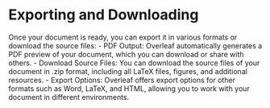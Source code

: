 # Exporting and Downloading {.sec-exporting}

Once your document is ready, you can export it in various formats or download the source files:
- PDF Output: Overleaf automatically generates a PDF preview of your document, which you can download or share with others.
- Download Source Files: You can download the source files of your document in .zip format, including all LaTeX files, figures, and additional resources.
- Export Options: Overleaf offers export options for other formats such as Word, LaTeX, and HTML, allowing you to work with your document in different environments.
